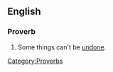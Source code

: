 ==English==

===Proverb===
{{infl|en|proverb|head=[[you]] [[can't]] [[unring]] a [[bell]]}}

# Some things can't be [[undone]].

[[Category:Proverbs]]
